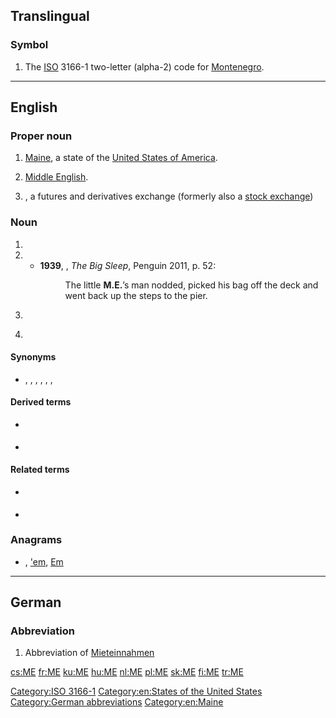 {{also|Appendix:Variations of "me"}}
==Translingual==

===Symbol===
{{head|mul|symbol}}
# The [[ISO]] 3166-1 two-letter (alpha-2) code for [[Montenegro]].

[[Category:ISO 3166-1]]

----

==English==

===Proper noun===
{{en-proper noun}}

# {{label|en|initialism}} [[Maine]], a state of the [[United States of America]].
# {{label|en|linguistics|initialism}} [[Middle English]].
# {{w|lang=en|Montreal Exchange}}, a futures and derivatives exchange (formerly also a [[stock exchange]])

===Noun===
{{en-noun}}

# {{initialism of|lang=en|master of engineering}}
# {{initialism of|lang=en|medical examiner}}
#* '''1939''', {{w|Raymond Chandler}}, ''The Big Sleep'', Penguin 2011, p. 52:
#*: The little '''M.E.'''’s man nodded, picked his bag off the deck and went back up the steps to the pier.
# {{abbreviation of|lang=en|myalgic encephalomyelitis}}
# {{context|lang=en|aerospace}} {{abbreviation of|lang=en|main engine}}

====Synonyms====
* {{sense|master of engineering}} {{l|en|M. Eng.}} , {{l|en|M.Eng.}} , {{l|en|M.Eng}} , {{l|en|MEng}} , {{l|en|MASc}} , {{l|en|M.A.Sc.}} , {{l|en|M. A. Sc.}}

====Derived terms====
* {{sense|myalgic encephalomyelitis}} {{l|en|ME/CFS}}
* {{sense|main engine}} {{l|en|MECO|gloss=main engine cut-off}}

====Related terms====
* {{sense|main engine}} {{l|en|SE|gloss=sustainer engine}}
* {{sense|master of engineering}} {{l|en|BE|gloss=bachelor of engineering}}

===Anagrams===
* {{l|en|em}} , [['em#English|'em]], [[Em#English|Em]]

[[Category:en:States of the United States]]

----

==German==

===Abbreviation===
{{rfc-header|Abbreviation}}
{{head|de|abbreviation}}

# {{label|de|real estate listing}} Abbreviation of [[Mieteinnahmen]]

[[Category:German abbreviations]]
[[Category:en:Maine]]

[[cs:ME]]
[[fr:ME]]
[[ku:ME]]
[[hu:ME]]
[[nl:ME]]
[[pl:ME]]
[[sk:ME]]
[[fi:ME]]
[[tr:ME]]